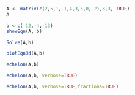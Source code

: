 ```{r}
A <- matrix(c(2,5,1,-1,4,3,5,0,-2),3,3, TRUE)
A
```
```{r}
b <-c(-12,-4,-13)
showEqn(A, b)
```
```{r}
Solve(A,b)
```
```{r}
plotEqn3d(A,b)
```
```{r}
echelon(A,b)
```
```{r}
echelon(A,b, verbose=TRUE)
```
```{r}
echelon(A,b, verbose=TRUE,fractions=TRUE)
```
